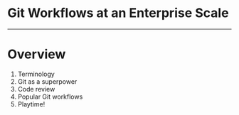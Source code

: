 
# Git Workflows at an Enterprise Scale

---

# Overview
1. Terminology
2. Git as a superpower
3. Code review
4. Popular Git workflows
5. Playtime!